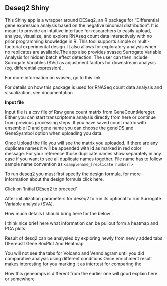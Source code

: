 ## Deseq2 Shiny


This Shiny app is a wrapper around DESeq2, an R package for “Differential gene expression analysis based on the negative binomial distribution”. It is meant to provide an intuitive interface for researchers to easily upload, analyze, visualize, and explore RNAseq count data interactively with no prior programming knowledge in R. This tool supports simple or multi-factorial experimental design. It also allows for exploratory analysis when no replicates are available.The app also provides svaseq Surrogate Variable Analysis for hidden batch effect detection. The user can then include Surrogate Variables (SVs) as adjustment factors for downstream analysis (eg. differential expression). 

For more information on svaseq, go to this link

For details on how this package is used for RNASeq count data analysis and visualization, see documentation

**Input file**

Input file is a csv file of Raw gene count matrix from GeneCountMereger. 
Either you can start transcriptome analysis directly from here or continue 
from previous processing steps. If you have saved count matrix with ensemble ID
 and gene name you can choose the geneIDS and GeneSysmbol option when uploading you data. 



<ImageSample path="/deseq2_input.png"/>





Once Upload the file you will see the matrix you uploaded. If there are any duplicate
 names it will be appended with id as marked in red color message. For your reference those duplicate names show separately in any case if you want to see all duplicate names together.
File name has to follow sample name convention as `<samplename_[replicate number]>`


<ImageSample path="/deseq2_table.png"/>


To run deseq2 you must first specify the design formula, for more information about 
the design formula click here.

Click on ‘Initial DEseq2 to proceed’
<ImageSample path="/deseq2_init.png"/>


After initialization parameters for deseq2 to run its optional to run Surrogate Variable
analysis (SVA).

<ImageSample path="/deseq2_run.png"/>

How much details I should bring here for the below .

I think nice brief here what information can be pullout form a heatmap and PCA plots







<ImageSample path="/deseq2_vst.png"/>








<ImageSample path="/deseq2_dea2.png"/>


Result of desq2 can be analysied by exploring newly from newly added tabs 
DEereuslt
Gene BoxPlot
And Heatmap

You will not see tha tabs for Volcano and Venndiagram until you did comparative analysis using different conditions.Once  enrichment result makes interesting for you marking it as intertest for comparing the 

How this geneamps is different from the earlier one will good explain here or somewhere





<ImageSample path="/deseq2_dea4.png"/>

<ImageSample path="/deseq2_volcano1.png"/>

<ImageSample path="/deseq2_volcano2.png"/>

<ImageSample path="/deseq2_volcano3.png"/>

<ImageSample path="/deseq2_volcano4.png"/>


<ImageSample path="/deseq2_GE_boxplot1.png"/>

<ImageSample path="/deseq2_GE_boxplot2.png"/>


<ImageSample path="/deseq2_GE_heatmap1.png"/>

<ImageSample path="/deseq2_GE_heatmap2.png"/>











